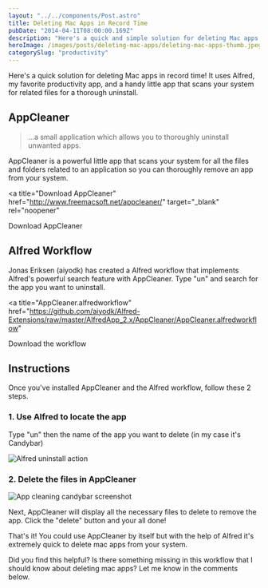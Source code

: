 ```yaml
---
layout: "../../components/Post.astro"
title: Deleting Mac Apps in Record Time
pubDate: "2014-04-11T08:00:00.169Z"
description: "Here's a quick and simple solution for deleting Mac apps in record time! It uses Alfred, my favorite productivity app"
heroImage: /images/posts/deleting-mac-apps/deleting-mac-apps-thumb.jpeg
categorySlug: "productivity"
---
```


<!-- cSpell:words candybar Eriksen aiyodk alfredworkflow -->

Here's a quick solution for deleting Mac apps in record time! It uses Alfred, my favorite productivity app, and a handy little app that scans your system for related files for a thorough uninstall.

## AppCleaner

> ...a small application which allows you to thoroughly uninstall unwanted apps.

AppCleaner is a powerful little app that scans your system for all the files and folders related to an application so you can thoroughly remove an app from your system.

<a
  title="Download AppCleaner"
  href="http://www.freemacsoft.net/appcleaner/"
  target="_blank"
  rel="noopener"
>
  Download AppCleaner
</a>

## Alfred Workflow

Jonas Eriksen (aiyodk) has created a Alfred workflow that implements Alfred's powerful search feature with AppCleaner. Type "un" and search for the app you want to uninstall.

<a
  title="AppCleaner.alfredworkflow"
  href="https://github.com/aiyodk/Alfred-Extensions/raw/master/AlfredApp_2.x/AppCleaner/AppCleaner.alfredworkflow"
>
  Download the workflow
</a>

## Instructions

Once you've installed AppCleaner and the Alfred workflow, follow these 2 steps.

### 1. Use Alfred to locate the app

Type "un" then the name of the app you want to delete (in my case it's Candybar)

<img
  src="/images/posts/deleting-mac-apps/alfred-uninstall-action.png"
  alt="Alfred uninstall action"
/>

### 2. Delete the files in AppCleaner

<img
  src="/images/posts/deleting-mac-apps/app-cleaner-candybar-screenshot.png"
  alt="App cleaning candybar screenshot"
  class="mr-4 mb-2 sm:float-left"
  width={320}
  height="auto"
/>

Next, AppCleaner will display all the necessary files to delete to remove the app. Click the "delete" button and your all done!

That's it! You could use AppCleaner by itself but with the help of Alfred it's extremely quick to delete mac apps from your system.

Did you find this helpful? Is there something missing in this workflow that I should know about deleting mac apps? Let me know in the comments below.
